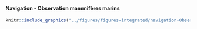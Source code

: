 #### Navigation - Observation mammifères marins {-}


<!-- -------------------------------------------------- -->

```r
knitr::include_graphics("../figures/figures-integrated/navigation-Observation.png")
```

<br>
